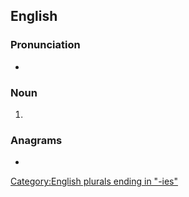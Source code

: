 ==English==

===Pronunciation===
* {{IPA|en|/ˈpæntɹiz/}}

===Noun===
{{head|en|noun form}}

# {{plural of|en|pantry}}

===Anagrams===
* {{anagrams|en|a=aeinprst|Painters|Parentis|painters|pertains|pinaster|pine tars|pristane|repaints|star pine|terapins}}

[[Category:English plurals ending in "-ies"]]